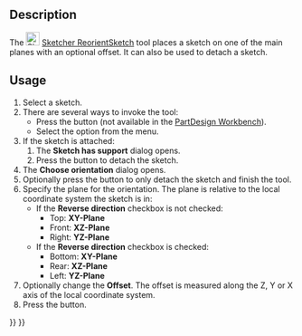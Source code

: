 <languages/>

{{Docnav
|[[Sketcher_MapSketch|Attach sketch]]
|[[Sketcher_ValidateSketch|Validate sketch]]
|[[Sketcher_Workbench|Sketcher]]
|IconL=Sketcher_MapSketch.svg‎
|IconR=Sketcher_ValidateSketch.svg
|IconC=Workbench_Sketcher.svg
}}

<div class="mw-translate-fuzzy">
{{GuiCommand/pt
|Name=Sketcher Reorient
|Name/pt=Sketcher Reorient
|Empty=1
|Workbenches=[[Sketcher Workbench/pt|Sketcher]], [[PartDesign Workbench/pt|PartDesign]]
|MenuLocation=Part design → Reorient sketch
|SeeAlso=[[Sketcher_MapSketch/pt|Map sketch]], [[Sketcher_NewSketch/pt|New Sketch]]
}}
</div>

==Description==

The [[Image:Sketcher_ReorientSketch.svg|24px]] [[Sketcher_ReorientSketch|Sketcher ReorientSketch]] tool places a sketch on one of the main planes with an optional offset. It can also be used to detach a sketch.

==Usage==

# Select a sketch.
# There are several ways to invoke the tool:
#* Press the {{Button|[[Image:Sketcher_ReorientSketch.svg|16px]] [[Sketcher_ReorientSketch|Reorient sketch]]}} button (not available in the [[PartDesign_Workbench|PartDesign Workbench]]).
#* Select the {{MenuCommand|Sketch → [[Image:Sketcher_ReorientSketch.svg|16px]] Reorient sketch}} option from the menu.
# If the sketch is attached:
## The '''Sketch has support''' dialog opens.
## Press the {{Button|Yes}} button to detach the sketch.
# The '''Choose orientation''' dialog opens.
# Optionally press the {{Button|Cancel}} button to only detach the sketch and finish the tool.
# Specify the plane for the orientation. The plane is relative to the local coordinate system the sketch is in:
#* If the '''Reverse direction''' checkbox is not checked:
#** Top: '''XY-Plane'''
#** Front: '''XZ-Plane'''
#** Right: '''YZ-Plane'''
#* If the '''Reverse direction''' checkbox is checked:
#** Bottom: '''XY-Plane'''
#** Rear: '''XZ-Plane'''
#** Left: '''YZ-Plane'''
# Optionally change the '''Offset'''. The offset is measured along the Z, Y or X axis of the local coordinate system.
# Press the {{Button|OK}} button.


{{Docnav
|[[Sketcher_MapSketch|Attach sketch]]
|[[Sketcher_ValidateSketch|Validate sketch]]
|[[Sketcher_Workbench|Sketcher]]
|IconL=Sketcher_MapSketch.svg
|IconR=Sketcher_ValidateSketch.svg
|IconC=Workbench_Sketcher.svg
}}

{{Sketcher Tools navi{{#translation:}}}}
{{Userdocnavi{{#translation:}}}}